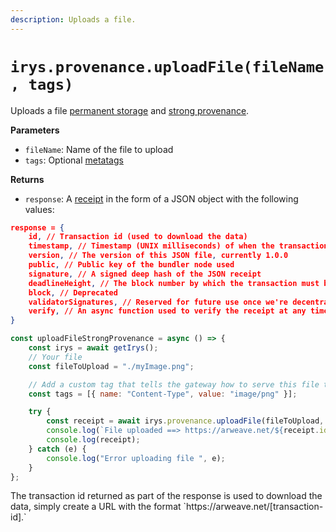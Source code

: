 ```yaml
---
description: Uploads a file.
---
```



# `irys.provenance.uploadFile(fileName, tags)`

Uploads a file [permanent storage](/learn/permanent-storage) and [strong provenance](/learn/strong-provenance).

**Parameters**

<div className="-mt-6" />

-   `fileName`: Name of the file to upload
-   `tags`: Optional [metatags](/developer-docs/tags)

**Returns**

<div className="-mt-6" />

-   `response`: A [receipt](/learn/receipts) in the form of a JSON object with the following values:

```json
response = {
	id, // Transaction id (used to download the data)
	timestamp, // Timestamp (UNIX milliseconds) of when the transaction was created and verified
	version, // The version of this JSON file, currently 1.0.0
	public, // Public key of the bundler node used
	signature, // A signed deep hash of the JSON receipt
	deadlineHeight, // The block number by which the transaction must be finalized on Arweave
	block, // Deprecated
	validatorSignatures, // Reserved for future use once we're decentralized
	verify, // An async function used to verify the receipt at any time
}
```

```js
const uploadFileStrongProvenance = async () => {
	const irys = await getIrys();
	// Your file
	const fileToUpload = "./myImage.png";

	// Add a custom tag that tells the gateway how to serve this file to a browser
	const tags = [{ name: "Content-Type", value: "image/png" }];

	try {
		const receipt = await irys.provenance.uploadFile(fileToUpload, tags);
		console.log(`File uploaded ==> https://arweave.net/${receipt.id}`);
		console.log(receipt);
	} catch (e) {
		console.log("Error uploading file ", e);
	}
};
```

<Callout type="info" emoji="ℹ️">
	The transaction id returned as part of the response is used to download the data, simply create a URL with the
	format `https://arweave.net/[transaction-id].`
</Callout>
